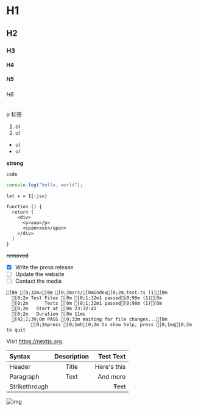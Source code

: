 # H1

## H2

### H3

#### H4

##### H5

###### H6

p 标签

1. ol
2. ol

- ul
- ul

**strong**

`code`

```js
console.log("hello, world");
```

`let x = 1{:jsx}`

```tsx {1,4-5} showLineNumbers
function () {
  return (
    <div>
      <p>aaa</p>
      <span>xxx</span>
    </div>
  )
}
```

~~removed~~

* [x] Write the press release
* [ ] Update the website
* [ ] Contact the media

```ansi
[0m [0;32m✓[0m [0;2msrc/[0mindex[0;2m.test.ts (1)[0m
  [0;2m Test Files [0m [0;1;32m1 passed[0;98m (1)[0m
  [0;2m      Tests [0m [0;1;32m1 passed[0;98m (1)[0m
  [0;2m   Start at [0m 23:32:41
  [0;2m   Duration [0m 11ms
  [42;1;39;0m PASS [0;32m Waiting for file changes...[0m
         [0;2mpress [0;1mh[0;2m to show help, press [0;1mq[0;2m to quit
```

Visit https://nextjs.org.

| Syntax        | Description |   Test Text |
| :------------ | :---------: | ----------: |
| Header        |    Title    | Here's this |
| Paragraph     |    Text     |    And more |
| Strikethrough |             |    ~~Text~~ |

![img](https://wis.design/wp-content/uploads/2023/11/6-scaled.jpg)
